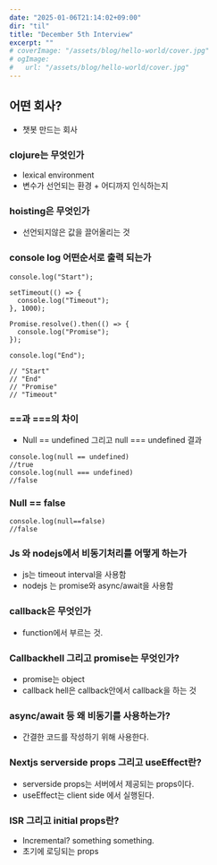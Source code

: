 ```yaml
---
date: "2025-01-06T21:14:02+09:00"
dir: "til"
title: "December 5th Interview"
excerpt: ""
# coverImage: "/assets/blog/hello-world/cover.jpg"
# ogImage:
#   url: "/assets/blog/hello-world/cover.jpg"
---
```


## 어떤 회사?
- 챗봇 만드는 회사

### clojure는 무엇인가
- lexical environment
- 변수가 선언되는 환경 + 어디까지 인식하는지

### hoisting은 무엇인가 
- 선언되지않은 값을 끌어올리는 것

### console log 어떤순서로 출력 되는가
```node
console.log("Start");

setTimeout(() => {
  console.log("Timeout");
}, 1000);

Promise.resolve().then(() => {
  console.log("Promise");
});

console.log("End");

// "Start"
// "End"
// "Promise"
// "Timeout"
```
### ==과 ===의 차이
- Null == undefined 그리고 null === undefined 결과
```node
console.log(null == undefined)
//true
console.log(null === undefined)
//false
```

### Null == false
```node
console.log(null==false)
//false
```
### Js 와 nodejs에서 비동기처리를 어떻게 하는가
- js는 timeout interval을 사용함
- nodejs 는 promise와 async/await을 사용함

### callback은 무엇인가
- function에서 부르는 것.

### Callbackhell 그리고 promise는 무엇인가? 
- promise는 object
- callback hell은 callback안에서 callback을 하는 것

### async/await 등 왜 비동기를 사용하는가?
- 간결한 코드를 작성하기 위해 사용한다.

### Nextjs serverside props 그리고 useEffect란?
- serverside props는 서버에서 제공되는 props이다.
- useEffect는 client side 에서 실행된다.

### ISR 그리고 initial props란?
- Incremental? something something.
- 초기에 로딩되는 props